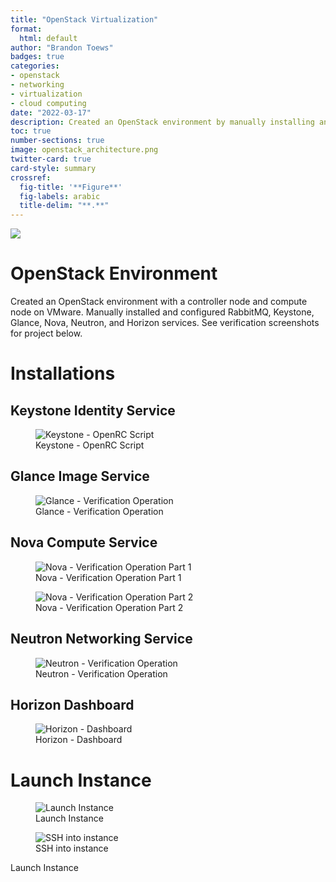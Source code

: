 ```yaml
---
title: "OpenStack Virtualization"
format:
  html: default
author: "Brandon Toews"
badges: true
categories:
- openstack
- networking
- virtualization
- cloud computing
date: "2022-03-17"
description: Created an OpenStack environment by manually installing and configuring services.
toc: true
number-sections: true
image: openstack_architecture.png
twitter-card: true
card-style: summary
crossref:
  fig-title: '**Figure**'
  fig-labels: arabic
  title-delim: "**.**"
---
```


![](openstack_architecture.png)

# OpenStack Environment {.unnumbered}

Created an OpenStack environment with a controller node and compute node on VMware. Manually installed and configured RabbitMQ, Keystone, Glance, Nova, Neutron, and Horizon services. See verification screenshots for project below.

# Installations

## Keystone Identity Service

![Keystone - OpenRC Script](Admin openrc script - Brandon Toews.png){#fig-key}

## Glance Image Service

![Glance - Verification Operation](Image_Service__Verify_Operation___Brandon_Toews.png){#fig-glance}

## Nova Compute Service

![Nova - Verification Operation Part 1](Compute_Setup__Part_1___Brandon_Toews.png){#fig-nova1}

![Nova - Verification Operation Part 2](Compute_Setup__Part_2___Brandon_Toews.png){#fig-nova2}


## Neutron Networking Service

![Neutron - Verification Operation](OpenStack_Networking_Service_Part_3___Brandon_Toews.png){#fig-neut}

## Horizon Dashboard

![Horizon - Dashboard](OpenStack_Dashboard_Setup.png){#fig-hor}

# Launch Instance

::: {#fig-launch}

![Launch Instance](Launch_Instance_Server_List.png){#fig-list}

![SSH into instance](Launch_Instance_SSH.png){#fig-ssh}

Launch Instance
:::

